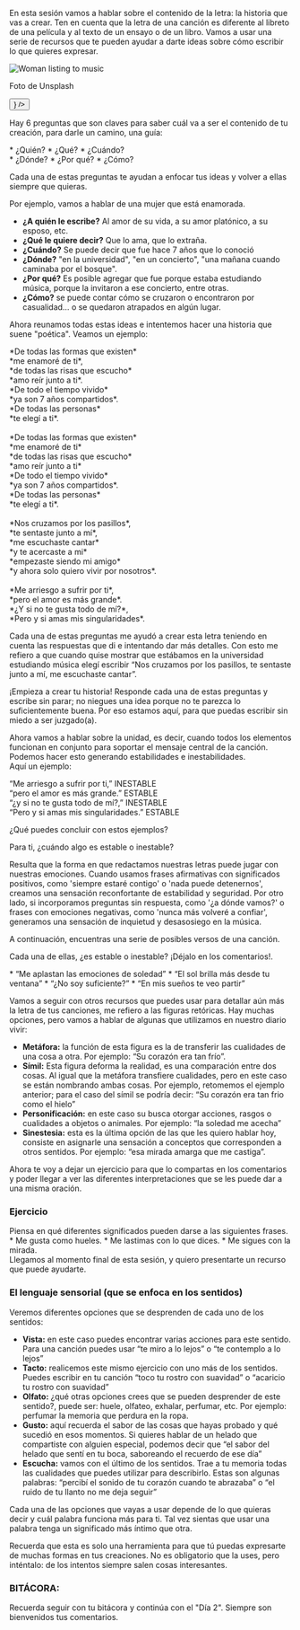 
En esta sesión vamos a hablar sobre el contenido de la letra: la historia que vas a crear. Ten en cuenta que la letra de una canción es diferente al libreto de una película y al texto de un ensayo o de un libro. Vamos a usar una serie de recursos que te pueden ayudar a darte ideas sobre cómo escribir lo que quieres expresar. 

<div className='flex justify-center'>
  <Card
    isFooterBlurred
    radius="lg"
    className="border-none"
  >
    <Image
      alt="Woman listing to music"
      className="object-cover my-0"
      height={200}
      src="/picture2.jpg"
      width={220}
    />
    <CardFooter className="justify-between before:bg-white/10 border-white/20 border-1 overflow-hidden py-1 absolute before:rounded-xl rounded-large bottom-1 w-[calc(100%_-_8px)] shadow-small ml-1 z-10">
      <p className="text-tiny text-white/80">Foto de Unsplash</p>
      <Button
        className="text-tiny text-white bg-black/20"
        variant="flat"
        color="default"
        radius="lg"
        size="sm"
        isIconOnly
        startContent={<HiArrowTopRightOnSquare className="h-4 w-4"/>}
      />
    </CardFooter>
  </Card>
</div>

Hay 6 preguntas que son claves para saber cuál va a ser el contenido de tu creación, para darle un camino, una guía:

<div className="flex gap-8 text-secondary">
  <div>
    *	¿Quién?
    *	¿Qué?
    *	¿Cuándo?
  </div>
  <div>
    *	¿Dónde?
    *	¿Por qué?
    *	¿Cómo?
  </div>
</div>

Cada una de estas preguntas te ayudan a enfocar tus ideas y volver a ellas siempre que quieras.

Por ejemplo, vamos a hablar de una mujer que está enamorada.
- **¿A quién le escribe?** Al amor de su vida, a su amor platónico, a su esposo, etc.
- **¿Qué le quiere decir?** Que lo ama, que lo extraña.
- **¿Cuándo?** Se puede decir que fue hace 7 años que lo conoció
- **¿Dónde?** "en la universidad", "en un concierto", "una mañana cuando caminaba por el bosque".
- **¿Por qué?** Es posible agregar que fue porque estaba estudiando música, porque la invitaron a ese concierto, entre otras. 
- **¿Cómo?** se puede contar cómo se cruzaron o encontraron por casualidad… o se quedaron atrapados en algún lugar. 

Ahora reunamos todas estas ideas e intentemos hacer una historia que suene "poética". Veamos un ejemplo: 

<div className="text-center block bg-secondary/20 py-2 w-1/2 mx-auto rounded-lg text-foreground/70">
  *De todas las formas que existen*<br/>
  *me enamoré de ti*,<br/>
  *de todas las risas que escucho*<br/>
  *amo reír junto a ti*.<br/>
  *De todo el tiempo vivido*<br/>
  *ya son 7 años compartidos*.<br/>
  *De todas las personas*<br/>
  *te elegí a ti*.<br/>
</div>
<br/>
<div className="text-center block bg-secondary/20 py-2 w-1/2 mx-auto rounded-lg text-foreground/70">
  *De todas las formas que existen*<br/>
  *me enamoré de ti*<br/>
  *de todas las risas que escucho*<br/>
  *amo reír junto a ti*<br/>
  *De todo el tiempo vivido*<br/>
  *ya son 7 años compartidos*.<br/>
  *De todas las personas*<br/>
  *te elegí a ti*.<br/>
</div>
<br/>
<div className="text-center block bg-secondary/20 py-2 w-1/2 mx-auto rounded-lg text-foreground/70">
  *Nos cruzamos por los pasillos*,<br/>
  *te sentaste junto a mí*,<br/>
  *me escuchaste cantar*<br/>
  *y te acercaste a mi*<br/>
  *empezaste siendo mi amigo*<br/>
  *y ahora solo quiero vivir por nosotros*.<br/>
</div>
<br/>
<div className="text-center block bg-secondary/20 py-2 w-1/2 mx-auto rounded-lg text-foreground/70">
  *Me arriesgo a sufrir por ti*,<br/>
  *pero el amor es más grande*.<br/>
  *¿Y si no te gusta todo de mí?*,<br/>
  *Pero y si amas mis singularidades*.<br/>
</div>

Cada una de estas preguntas me ayudó a crear esta letra teniendo en cuenta las respuestas que di e intentando dar más detalles. Con esto me refiero a que cuando quise mostrar que estábamos en la universidad estudiando música elegí escribir “Nos cruzamos por los pasillos, te sentaste junto a mí, me escuchaste cantar”.

¡Empieza a crear tu historia! Responde cada una de estas preguntas y escribe sin parar; no niegues una idea porque no te parezca lo suficientemente buena. Por eso estamos aquí, para que puedas escribir sin miedo a ser juzgado(a). 

Ahora vamos a hablar sobre la unidad, es decir, cuando todos los elementos funcionan en conjunto para soportar el mensaje central de la canción. Podemos hacer esto generando estabilidades e inestabilidades.<br/>Aquí un ejemplo: 

<span className="text-center block bg-foreground/20 py-[2px] w-2/3 mx-auto rounded-lg text-foreground/70">
“Me arriesgo a sufrir por ti,” <span className="text-center inline-block bg-secondary/20 py-[2px] px-[10px] rounded-lg text-secondary">INESTABLE</span>
</span>
<br/>
<span className="text-center block bg-foreground/20 py-[2px] w-2/3 mx-auto rounded-lg text-foreground/70">
“pero el amor es más grande.” <span className="text-center inline-block bg-secondary/20 py-[2px] px-[10px] rounded-lg text-secondary">ESTABLE</span> 
</span>
<br/>
<span className="text-center block bg-foreground/20 py-[2px] w-2/3 mx-auto rounded-lg text-foreground/70">
“¿y si no te gusta todo de mí?,” <span className="text-center inline-block bg-secondary/20 py-[2px] px-[10px] rounded-lg text-secondary">INESTABLE</span>
</span>
<br/>
<span className="text-center block bg-foreground/20 py-[2px] w-2/3 mx-auto rounded-lg text-foreground/70">
“Pero y si amas mis singularidades.” <span className="text-center inline-block bg-secondary/20 py-[2px] px-[10px] rounded-lg text-secondary">ESTABLE</span> 
</span>

¿Qué puedes concluir con estos ejemplos?

Para ti, ¿cuándo algo es estable o inestable?

<RobotBubble>
Resulta que la forma en que redactamos nuestras letras puede jugar con nuestras emociones. Cuando usamos frases afirmativas con significados positivos, como 'siempre estaré contigo' o 'nada puede detenernos', creamos una sensación reconfortante de estabilidad y seguridad. Por otro lado, si incorporamos preguntas sin respuesta, como '¿a dónde vamos?' o frases con emociones negativas, como 'nunca más volveré a confiar', generamos una sensación de inquietud y desasosiego en la música.
</RobotBubble>

A continuación, encuentras una serie de posibles versos de una canción.

Cada una de ellas, <span className="text-bold text-secondary">¿es estable o inestable?</span> ¡Déjalo en los comentarios!.

<div className="block pl-10 bg-secondary/20 py-2 w-2/3 mx-auto rounded-lg text-foreground/70">
  * “Me aplastan las emociones de soledad”
  * “El sol brilla más desde tu ventana”
  * “¿No soy suficiente?”
  * “En mis sueños te veo partir” 
</div>

Vamos a seguir con otros recursos que puedes usar para detallar aún más la letra de tus canciones, me refiero a las figuras retóricas. Hay muchas opciones, pero vamos a hablar de algunas que utilizamos en nuestro diario vivir: 

* **Metáfora:** la función de esta figura es la de transferir las cualidades de una cosa a otra. Por ejemplo: “Su corazón era tan frío”. 
* **Símil:** Esta figura deforma la realidad, es una comparación entre dos cosas. Al igual que la metáfora transfiere cualidades, pero en este caso se están nombrando ambas cosas. Por ejemplo, retomemos el ejemplo anterior; para el caso del símil se podría decir: “Su corazón era tan frio como el hielo”
* **Personificación:** en este caso su busca otorgar acciones, rasgos o cualidades a objetos o animales. Por ejemplo: “la soledad me acecha” 
* **Sinestesia:** esta es la última opción de las que les quiero hablar hoy, consiste en asignarle una sensación a conceptos que corresponden a otros sentidos. Por ejemplo: “esa mirada amarga que me castiga”.

Ahora te voy a dejar un ejercicio para que lo compartas en los comentarios y poder llegar a ver las diferentes interpretaciones que se les puede dar a una misma oración.
 
<span className="block px-10 bg-secondary/20 py-2 w-2/3 mx-auto rounded-lg text-secondary">
<h3 className="text-center text-foreground">Ejercicio</h3> 
Piensa en qué diferentes significados pueden darse a las siguientes frases.<br/>
* Me gusta como hueles.
* Me lastimas con lo que dices.
* Me sigues con la mirada.
</span>

<br/>
Llegamos al momento final de esta sesión, y quiero presentarte un recurso que puede ayudarte.

<h3 className="text-foreground">El lenguaje sensorial (que se enfoca en los sentidos)</h3>

Veremos diferentes opciones que se desprenden de cada uno de los sentidos:

* **Vista:** en este caso puedes encontrar varias acciones para este sentido. Para una canción puedes usar “te miro a lo lejos” o “te contemplo a lo lejos” 
*	**Tacto:** realicemos este mismo ejercicio con uno más de los sentidos. Puedes escribir en tu canción “toco tu rostro con suavidad” o “acaricio tu rostro con suavidad” 
*	**Olfato:** ¿qué otras opciones crees que se pueden desprender de este sentido?, puede ser: huele, olfateo, exhalar, perfumar, etc. Por ejemplo: perfumar la memoria que perdura en la ropa. 
*	**Gusto:** aquí recuerda el sabor de las cosas que hayas probado y qué sucedió en esos momentos. Si quieres hablar de un helado que compartiste con alguien especial, podemos decir que “el sabor del helado que sentí en tu boca, saboreando el recuerdo de ese día”
*	**Escucha:** vamos con el último de los sentidos. Trae a tu memoria todas las cualidades que puedes utilizar para describirlo. Estas son algunas palabras: “percibí el sonido de tu corazón cuando te abrazaba” o “el ruido de tu llanto no me deja seguir”

Cada una de las opciones que vayas a usar depende de lo que quieras decir y cuál palabra funciona más para ti. Tal vez sientas que usar una palabra tenga un significado más íntimo que otra. 

<RobotBubble title="UN TIP">
Recuerda que esta es solo una herramienta para que tú puedas expresarte de muchas formas en tus creaciones. No es obligatorio que la uses, pero inténtalo: de los intentos siempre salen cosas interesantes.
</RobotBubble>

<div className="bg-primary/20 p-5 mx-auto rounded-lg text-primary mt-6">
  <h3 className="mt-0 text-primary">BITÁCORA:</h3>
  <span>Recuerda seguir con tu bitácora y continúa con el "Día 2". Siempre son bienvenidos tus comentarios.</span>
</div> 
